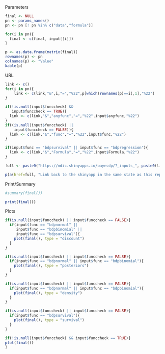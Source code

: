 Parameters

```r

final <- NULL
pn <- params_names()
pn <- pn [! pn %in% c("data","formula")]

for(i in pn){
  final <- c(final, input[[i]])
}

p <- as.data.frame(matrix(final))
rownames(p) <- pn
colnames(p) <- "Value"
kable(p)
```

URL

```r

link <- c()
for(i in pn){
    link <- c(link,"&",i,"=","%22",p[which(rownames(p)==i),1],"%22")
}

if(!is.null(input$funccheck) &&
   input$funccheck == TRUE){
  link <- c(link,"&","anyfunc","=","%22",input$anyfunc,"%22")
}
if((is.null(input$funccheck) ||
    input$funccheck == FALSE)){
  link <- c(link,"&","func","=","%22",input$func,"%22")
}

if(input$func == "bdpsurvival" || input$func == "bdpregression"){
  link <- c(link,"&","Formula","=","%22",input$Formula,"%22")
}

full <- paste0("https://mdic.shinyapps.io/bayesdp/?_inputs_", paste0(link, collapse = ""))

p(a(href=full, "Link back to the shinyapp in the same state as this report."))
```

Print/Summary

```r

#summary(final())

print(final())

```

Plots

```r

if(is.null(input$funccheck) || input$funccheck == FALSE){
  if(input$func == "bdpnormal" ||
     input$func == "bdpbinomial" ||
     input$func == "bdpsurvival"){
    plot(final(), type = "discount")
  }
}

if(is.null(input$funccheck) || input$funccheck == FALSE){
  if(input$func == "bdpnormal" || input$func == "bdpbinomial"){
    plot(final(), type = "posteriors")
  }
}

if(is.null(input$funccheck) || input$funccheck == FALSE){
  if(input$func == "bdpnormal" || input$func == "bdpbinomial"){
    plot(final(), type = "density")
  }
}

if(is.null(input$funccheck) || input$funccheck == FALSE){
  if(input$func == "bdpsurvival"){
    plot(final(), type = "survival")
  }
}

if(!is.null(input$funccheck) && input$funccheck == TRUE){
plot(final())
}

```


